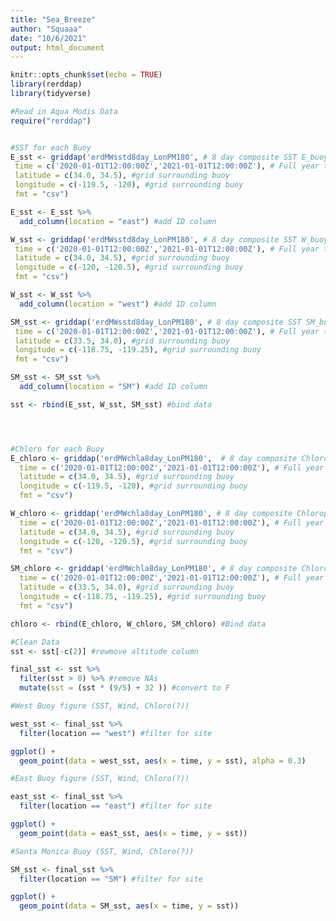 ```yaml
---
title: "Sea_Breeze"
author: "Squaaa"
date: "10/6/2021"
output: html_document
---
```


```r
knitr::opts_chunk$set(echo = TRUE)
library(rerddap)
library(tidyverse)
```

```r

#Read in Aqua Modis Data
require("rerddap")


#SST for each Buoy
E_sst <- griddap('erdMWsstd8day_LonPM180', # 8 day composite SST E_buoy
 time = c('2020-01-01T12:00:00Z','2021-01-01T12:00:00Z'), # Full year time period 2020
 latitude = c(34.0, 34.5), #grid surrounding buoy
 longitude = c(-119.5, -120), #grid surrounding buoy
 fmt = "csv") 

E_sst <- E_sst %>% 
  add_column(location = "east") #add ID column

W_sst <- griddap('erdMWsstd8day_LonPM180', # 8 day composite SST W_buoy
 time = c('2020-01-01T12:00:00Z','2021-01-01T12:00:00Z'), # Full year time period 2020
 latitude = c(34.0, 34.5), #grid surrounding buoy
 longitude = c(-120, -120.5), #grid surrounding buoy
 fmt = "csv")

W_sst <- W_sst %>% 
  add_column(location = "west") #add ID column

SM_sst <- griddap('erdMWsstd8day_LonPM180', # 8 day composite SST SM_buoy
 time = c('2020-01-01T12:00:00Z','2021-01-01T12:00:00Z'), # Full year time period 2020
 latitude = c(33.5, 34.0), #grid surrounding buoy
 longitude = c(-118.75, -119.25), #grid surrounding buoy
 fmt = "csv")

SM_sst <- SM_sst %>%
  add_column(location = "SM") #add ID column

sst <- rbind(E_sst, W_sst, SM_sst) #bind data




#Chloro for each Buoy
E_chloro <- griddap('erdMWchla8day_LonPM180',  # 8 day composite Chlorophyll E_buoy
  time = c('2020-01-01T12:00:00Z','2021-01-01T12:00:00Z'), # Full year time period 2020
  latitude = c(34.0, 34.5), #grid surrounding buoy
  longitude = c(-119.5, -120), #grid surrounding buoy
  fmt = "csv")

W_chloro <- griddap('erdMWchla8day_LonPM180', # 8 day composite Chlorophyll E_buoy
  time = c('2020-01-01T12:00:00Z','2021-01-01T12:00:00Z'), # Full year time period 2020
  latitude = c(34.0, 34.5), #grid surrounding buoy
  longitude = c(-120, -120.5), #grid surrounding buoy
  fmt = "csv")

SM_chloro <- griddap('erdMWchla8day_LonPM180', # 8 day composite Chlorophyll SM_buoy
  time = c('2020-01-01T12:00:00Z','2021-01-01T12:00:00Z'), # Full year time period 2020
  latitude = c(33.5, 34.0), #grid surrounding buoy
  longitude = c(-118.75, -119.25), #grid surrounding buoy
  fmt = "csv")

chloro <- rbind(E_chloro, W_chloro, SM_chloro) #Bind data


```

```r
#Clean Data
sst <- sst[-c(2)] #rewmove altitude column

final_sst <- sst %>% 
  filter(sst > 0) %>% #remove NAs
  mutate(sst = (sst * (9/5) + 32 )) #convert to F


```

```r
#West Buoy figure (SST, Wind, Chloro(?))

west_sst <- final_sst %>% 
  filter(location == "west") #filter for site

ggplot() +
  geom_point(data = west_sst, aes(x = time, y = sst), alpha = 0.3)


```


```r
#East Buoy figure (SST, Wind, Chloro(?))

east_sst <- final_sst %>% 
  filter(location == "east") #filter for site

ggplot() +
  geom_point(data = east_sst, aes(x = time, y = sst))


```


```r
#Santa Monica Buoy (SST, Wind, Chloro(?))

SM_sst <- final_sst %>% 
  filter(location == "SM") #filter for site

ggplot() +
  geom_point(data = SM_sst, aes(x = time, y = sst))



```


